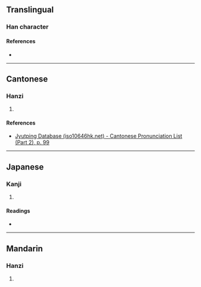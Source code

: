 {{also|硬}}
{{character info/new}}
==Translingual==

===Han character===
{{Han char|rn=46|rad=山|as=07|sn=10|four=|canj=UMLK|ids=⿰山更}}

====References====
* {{Han ref|kx=0312.110|dkj=08115|dj=0612.160|hdz=10773.010|uh=5CFA|ud=23802}}

----

==Cantonese==

===Hanzi===
{{yue-hanzi|jyut=[[gang2]]|y=gang2}}

# {{defn|lang=yue|sort=山07}}

====References====
* [http://www.iso10646hk.net/jp/document/download.jsp Jyutping Database (iso10646hk.net) - Cantonese Pronunciation List (Part 2), p. 99]

----

==Japanese==

===Kanji===
{{ja-kanji|grade=|rs=山07}}

# {{defn|lang=ja|sort=山07}}

====Readings====
* {{ja-readings
|goon=きょう
|kanon=こう
|kun=さえぎ-る
}}

----

==Mandarin==

===Hanzi===
{{cmn-hanzi|pin=[[gěng]] ([[geng3]])|wg=keng<sup>3</sup>}}

# {{defn|lang=cmn|sort=山07}}